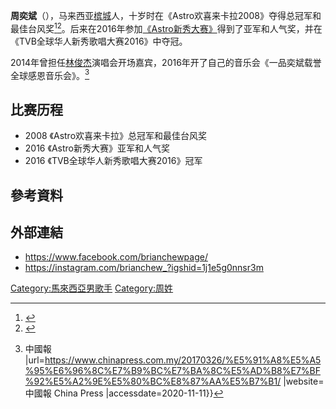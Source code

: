 {{藝人
| 姓名 = 周奕斌
| 類型 = 歌手
| 英文名 = Brian Chew
| 暱稱 = Brian
| 國籍 = {{马来西亚}}
| 出生日期 = {{Birth_date_and_age|1997|11|24}}
| 出生地點 = [[马来西亚|马来西亚]][[槟城|槟城]]
| 職業 = 歌手
| 語言 = 华语、马来语、英语
| 活躍年代 = 2017年至今
| 經紀公司 = Astro星势力（2017年 - 2019年）
只好娱乐(2019年至今)
}}
'''周奕斌'''（{{bd|1997年|11月24日|}}），马来西亚[[槟城|槟城]]人，十岁时在《Astro欢喜来卡拉2008》夺得总冠军和最佳台风奖<ref>{{cite web |title=2016TVB全球华人新秀歌唱大赛 槟城周奕斌夺冠 |url=https://www.sinchew.com.my/content/2017-02/20/content_1616068.html |website=www.sinchew.com.my |accessdate=2020-11-11}}</ref><ref>{{cite web |title=周奕斌 10岁已是总冠军 |url=https://feminine.com.my/popnews/%e5%91%a8%e5%a5%95%e6%96%8c-10%e5%b2%81%e5%b7%b2%e6%98%af%e6%80%bb%e5%86%a0%e5%86%9b/ |accessdate=2020-11-11 |date=2018-11-03}}</ref>。后来在2016年参加[[Astro新秀大赛|《Astro新秀大赛》]]得到了亚军和人气奖，并在《TVB全球华人新秀歌唱大赛2016》中夺冠。

2014年曾担任[[林俊杰|林俊杰]]演唱会开场嘉宾，2016年开了自己的音乐会《一品奕斌载誉全球感恩音乐会》。<ref>{{cite web |title=周奕斌繼續學習增值自己{{!}}中國報 |url=https://www.chinapress.com.my/20170326/%E5%91%A8%E5%A5%95%E6%96%8C%E7%B9%BC%E7%BA%8C%E5%AD%B8%E7%BF%92%E5%A2%9E%E5%80%BC%E8%87%AA%E5%B7%B1/ |website=中國報 China Press |accessdate=2020-11-11}}</ref>

== 比赛历程 ==
*2008 《Astro欢喜来卡拉》总冠军和最佳台风奖
*2016 《Astro新秀大赛》亚军和人气奖
*2016 《TVB全球华人新秀歌唱大赛2016》冠军

== 參考資料 ==
{{reflist}}

== 外部連結 ==
*https://www.facebook.com/brianchewpage/
*https://instagram.com/brianchew_?igshid=1j1e5g0nnsr3m

[[Category:馬來西亞男歌手|Category:馬來西亞男歌手]]
[[Category:周姓|Category:周姓]]